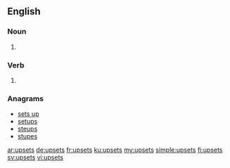 ==English==

===Noun===
{{head|en|noun plural form}}

# {{plural of|upset|lang=en}} 

===Verb===
{{head|en|verb form}}

# {{en-third-person singular of|upset}}

===Anagrams===
* [[sets up#English|sets up]]
* [[setups#English|setups]]
* [[steups#English|steups]]
* [[stupes#English|stupes]]

[[ar:upsets]]
[[de:upsets]]
[[fr:upsets]]
[[ku:upsets]]
[[my:upsets]]
[[simple:upsets]]
[[fi:upsets]]
[[sv:upsets]]
[[vi:upsets]]
